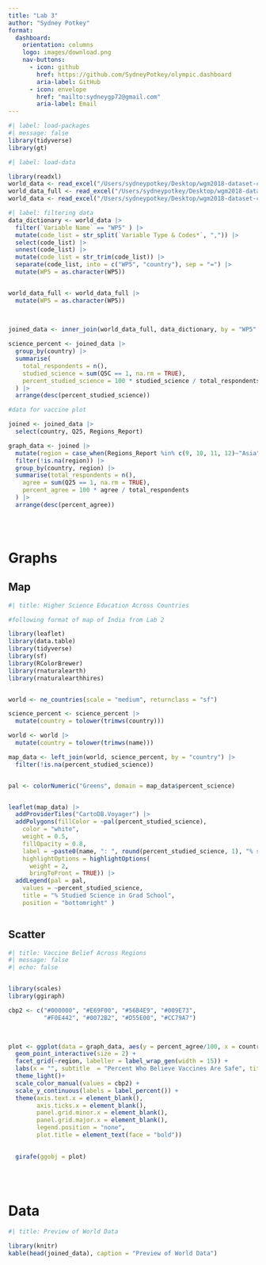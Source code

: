 ```yaml
---
title: "Lab 3"
author: "Sydney Potkey"
format: 
  dashboard:
    orientation: columns
    logo: images/download.png
    nav-buttons: 
      - icon: github
        href: https://github.com/SydneyPotkey/olympic.dashboard
        aria-label: GitHub
      - icon: envelope
        href: "mailto:sydneygp72@gmail.com"
        aria-label: Email
---
```


```r
#| label: load-packages
#| message: false
library(tidyverse)
library(gt)
```

```r
#| label: load-data

library(readxl)
world_data <- read_excel("/Users/sydneypotkey/Desktop/wgm2018-dataset-crosstabs-all-countries.xlsx", sheet = 1)
world_data_full <- read_excel("/Users/sydneypotkey/Desktop/wgm2018-dataset-crosstabs-all-countries.xlsx", sheet = 2)
world_data <- read_excel("/Users/sydneypotkey/Desktop/wgm2018-dataset-crosstabs-all-countries.xlsx", sheet = 3)

```



```r
#| label: filtering data
data_dictionary <- world_data |>
  filter(`Variable Name` == "WP5" ) |>
  mutate(code_list = str_split(`Variable Type & Codes*`, ",")) |>
  select(code_list) |>                      
  unnest(code_list) |>                       
  mutate(code_list = str_trim(code_list)) |> 
  separate(code_list, into = c("WP5", "country"), sep = "=") |>
  mutate(WP5 = as.character(WP5))


world_data_full <- world_data_full |> 
  mutate(WP5 = as.character(WP5))

  

joined_data <- inner_join(world_data_full, data_dictionary, by = "WP5" )
  
science_percent <- joined_data |> 
  group_by(country) |> 
  summarise(
    total_respondents = n(),
    studied_science = sum(Q5C == 1, na.rm = TRUE),
    percent_studied_science = 100 * studied_science / total_respondents
  ) |> 
  arrange(desc(percent_studied_science))

#data for vaccine plot 

joined <- joined_data |>
  select(country, Q25, Regions_Report)

graph_data <- joined |> 
  mutate(region = case_when(Regions_Report %in% c(9, 10, 11, 12)~"Asia", Regions_Report %in% c(1, 2, 4, 5)~"Sub-Saharan Africa", Regions_Report %in% c(6, 7, 8)~"Americas", Regions_Report %in% c(14, 15, 16, 17)~"Europe", Regions_Report == 18~"Australia & NZ", Regions_Report %in% c(3, 13)~"North Africa & Middle East")) |>
  filter(!is.na(region)) |>
  group_by(country, region) |> 
  summarise(total_respondents = n(),
    agree = sum(Q25 == 1, na.rm = TRUE),
    percent_agree = 100 * agree / total_respondents
  ) |> 
  arrange(desc(percent_agree)) 
  




```
# Graphs


## Map
```r
#| title: Higher Science Education Across Countries

#following format of map of India from Lab 2

library(leaflet)
library(data.table)
library(tidyverse)
library(sf)
library(RColorBrewer)
library(rnaturalearth)
library(rnaturalearthhires) 


world <- ne_countries(scale = "medium", returnclass = "sf")

science_percent <- science_percent |> 
  mutate(country = tolower(trimws(country)))

world <- world |> 
  mutate(country = tolower(trimws(name)))

map_data <- left_join(world, science_percent, by = "country") |> 
  filter(!is.na(percent_studied_science))


pal <- colorNumeric("Greens", domain = map_data$percent_science)


leaflet(map_data) |> 
  addProviderTiles("CartoDB.Voyager") |> 
  addPolygons(fillColor = ~pal(percent_studied_science),
    color = "white",
    weight = 0.5,
    fillOpacity = 0.8,
    label = ~paste0(name, ": ", round(percent_studied_science, 1), "% studied science"),
    highlightOptions = highlightOptions(
      weight = 2,
      bringToFront = TRUE)) |> 
  addLegend(pal = pal,
    values = ~percent_studied_science,
    title = "% Studied Science in Grad School",
    position = "bottomright" )



```

## Scatter
```r
#| title: Vaccine Belief Across Regions
#| message: false
#| echo: false


library(scales)
library(ggiraph)

cbp2 <- c("#000000", "#E69F00", "#56B4E9", "#009E73",
          "#F0E442", "#0072B2", "#D55E00", "#CC79A7")

  

plot <- ggplot(data = graph_data, aes(y = percent_agree/100, x = country, color = region, tooltip = country, data_id = country)) +
  geom_point_interactive(size = 2) + 
  facet_grid(~region, labeller = label_wrap_gen(width = 15)) +
  labs(x = "", subtitle  = "Percent Who Believe Vaccines Are Safe", title = "Percent of Population That Believe Vaccinces Are Safe by Region", y = "") + 
  theme_light()+ 
  scale_color_manual(values = cbp2) +
  scale_y_continuous(labels = label_percent()) +
  theme(axis.text.x = element_blank(),
        axis.ticks.x = element_blank(),
        panel.grid.minor.x = element_blank(),
        panel.grid.major.x = element_blank(),
        legend.position = "none", 
        plot.title = element_text(face = "bold")) 

  
  girafe(ggobj = plot)
  
  
 


```

# Data 
```r
#| title: Preview of World Data

library(knitr)
kable(head(joined_data), caption = "Preview of World Data")

```

